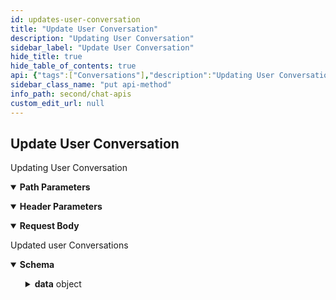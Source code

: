 ```yaml
---
id: updates-user-conversation
title: "Update User Conversation"
description: "Updating User Conversation"
sidebar_label: "Update User Conversation"
hide_title: true
hide_table_of_contents: true
api: {"tags":["Conversations"],"description":"Updating User Conversation","operationId":"updates-user-conversation","parameters":[{"name":"uid","in":"path","description":"UID of the user whose conversation needs to be fetched.","required":true,"schema":{"type":"string"}},{"name":"onBehalfOf","in":"header","description":"UID of the user on whose behalf the action is performed.","required":true,"schema":{"type":"string"}}],"requestBody":{"content":{"application/json":{"schema":{"properties":{"tags":{"description":"List of tags to identify specific conversation.","type":"array","items":{"type":"string"}}},"type":"object"}}}},"responses":{"200":{"description":"Updated user Conversations","content":{"application/json":{"schema":{"properties":{"data":{"properties":{"":{"description":"Response data","properties":{"conversationId":{"type":"string"},"conversationType":{"type":"string"},"unreadMessageCount":{"type":"string"},"createdAt":{"type":"integer"},"updatedAt":{"type":"integer"},"lastMessage":{"properties":{"id":{"type":"string"},"conversationId":{"type":"string"},"sender":{"type":"string"},"receiverType":{"type":"string"},"receiver":{"type":"string"},"category":{"type":"string"},"type":{"type":"string"},"data":{"properties":{"text":{"type":"string"},"":{"properties":{"entities":{"properties":{"by":{"properties":{"entity":{"properties":{"uid":{"type":"string"},"name":{"type":"string"},"status":{"type":"string"},"role":{"type":"string"},"createdAt":{"type":"integer"}},"type":"object"},"entityType":{"type":"string"}},"type":"object"},"for":{"properties":{"entity":{"properties":{"guid":{"type":"string"},"icon":{"type":"string"},"name":{"type":"string"},"type":{"type":"string"},"owner":{"type":"string"},"createdAt":{"type":"integer"},"updatedAt":{"type":"integer"},"updatedBy":{"type":"integer"},"description":{"type":"integer"},"membersCount":{"type":"integer"},"conversationId":{"type":"integer"}},"type":"object"},"entityType":{"type":"string"}},"type":"object"},"on":{"properties":{"entity":{"properties":{"uid":{"type":"string"},"link":{"type":"string"},"name":{"type":"string"},"role":{"type":"string"},"avatar":{"type":"string"},"status":{"type":"string"},"createdAt":{"type":"integer"},"updatedAt":{"type":"integer"},"conversationId":{"type":"string"}},"type":"object"},"entityType":{"type":"string"}},"type":"object"}},"type":"object"}},"type":"object","title":"objectEntitySchema"}},"type":"object"},"sentAt":{"type":"integer"},"updatedAt":{"type":"integer"}},"type":"object"},"conversationWith":{"properties":{"":{"properties":{"guid":{"type":"string"},"name":{"type":"string"},"description":{"type":"string"},"icon":{"type":"string"},"type":{"type":"string"},"scope":{"type":"string"},"membersCount":{"type":"integer"},"joinedAt":{"type":"integer"},"conversationId":{"type":"string"},"hasJoined":{"type":"boolean","default":"true"},"createdAt":{"type":"integer"},"owner":{"type":"string"},"updatedAt":{"type":"integer"},"updatedBy":{"type":"string"}},"type":"object","title":"conversationWithSchema"}},"type":"object"}},"type":"object","title":"userConversationSchema"}},"type":"object"}},"type":"object"},"example":{"data":[{"conversationId":"group_project-group","conversationType":"group","unreadMessageCount":"0","createdAt":1630071782,"updatedAt":1630481413,"lastMessage":{"id":"50","conversationId":"group_project-group","sender":"superhero4","receiverType":"group","receiver":"project-group","category":"action","type":"groupMember","data":{"action":"unbanned","entities":{"by":{"entity":{"uid":"superhero4","name":"Wolverine","role":"default","avatar":"https://data-us.cometchat.io/assets/images/avatars/wolverine.png","status":"offline","createdAt":1629869270},"entityType":"user"},"on":{"entity":{"uid":"superhero3","link":"https://data-us.cometchat.io/assets","name":"Captain America","role":"default","avatar":"https://data-us.cometchat.io/assets/images/avatars/captainamerica.png","status":"offline","createdAt":1629869270,"updatedAt":1629964825,"conversationId":"superhero3_user_superhero4"},"entityType":"user"},"for":{"entity":{"guid":"project-group","icon":"http://placehold.it/120x120&text=image1","name":"Project Group1","type":"private","owner":"superhero4","createdAt":1630071341,"updatedAt":1630305525,"updatedBy":"superhero4","description":"project related discussions between members","membersCount":4,"conversationId":"group_project-group"},"entityType":"group"}}},"sentAt":1630305562,"updatedAt":1630305562,"receipts":{"data":[[]]}},"conversationWith":{"guid":"project-group","name":"Project Group1","description":"project related discussions between members","icon":"http://placehold.it/120x120&text=image1","type":"private","scope":"participant","membersCount":4,"joinedAt":1630071782,"conversationId":"group_project-group","hasJoined":true,"createdAt":1630071341,"owner":"superhero4","updatedAt":1630308875,"updatedBy":"superhero4"}}]}}}}},"security":[{"apiKey":[]}],"method":"put","path":"/users/{uid}/conversation","servers":[{"url":"https://{appid}.api-{region}.cometchat.io/v3","variables":{"appid":{"default":"appId","description":"(Required) App ID"},"region":{"enum":["us","eu"],"default":"us","description":"Select Region"}}}],"securitySchemes":{"apiKey":{"type":"apiKey","description":"API Key with fullAccess scope(i.e. Rest API Key from the Dashboard).","name":"apikey","in":"header"}},"jsonRequestBodyExample":{"tags":["string"]},"info":{"title":"Chat APIs","description":"Manage messages, users, groups for a particular app using our Chat API.","version":"3.0"},"postman":{"name":"Update User Conversation","description":{"content":"Updating User Conversation","type":"text/plain"},"url":{"path":["users",":uid","conversation"],"host":["{{baseUrl}}"],"query":[],"variable":[{"disabled":false,"description":{"content":"(Required) UID of the user whose conversation needs to be fetched.","type":"text/plain"},"type":"any","value":"","key":"uid"}]},"header":[{"disabled":false,"description":{"content":"(Required) UID of the user on whose behalf the action is performed.","type":"text/plain"},"key":"onBehalfOf","value":""},{"key":"Content-Type","value":"application/json"},{"key":"Accept","value":"application/json"}],"method":"PUT","body":{"mode":"raw","raw":"\"\"","options":{"raw":{"language":"json"}}},"auth":{"type":"apikey","apikey":[{"type":"any","value":"apikey","key":"key"},{"type":"any","value":"<API Key>","key":"value"},{"type":"any","value":"header","key":"in"}]}}}
sidebar_class_name: "put api-method"
info_path: second/chat-apis
custom_edit_url: null
---
```



## Update User Conversation



Updating User Conversation

<details style={{"marginBottom":"1rem"}} data-collapsed={false} open={true}><summary style={{}}><strong>Path Parameters</strong></summary><div><ul><ParamsItem className={"paramsItem"} param={{"name":"uid","in":"path","description":"UID of the user whose conversation needs to be fetched.","required":true,"schema":{"type":"string"}}}></ParamsItem></ul></div></details><details style={{"marginBottom":"1rem"}} data-collapsed={false} open={true}><summary style={{}}><strong>Header Parameters</strong></summary><div><ul><ParamsItem className={"paramsItem"} param={{"name":"onBehalfOf","in":"header","description":"UID of the user on whose behalf the action is performed.","required":true,"schema":{"type":"string"}}}></ParamsItem></ul></div></details><MimeTabs><TabItem label={"application/json"} value={"application/json-schema"}><details style={{}} data-collapsed={false} open={true}><summary style={{"textAlign":"left"}}><strong>Request Body</strong></summary><div style={{"textAlign":"left","marginLeft":"1rem"}}></div><ul style={{"marginLeft":"1rem"}}><SchemaItem collapsible={false} name={"tags"} required={false} schemaName={"string[]"} qualifierMessage={undefined} schema={{"description":"List of tags to identify specific conversation.","type":"array","items":{"type":"string"}}}></SchemaItem></ul></details></TabItem></MimeTabs><div><ApiTabs><TabItem label={"200"} value={"200"}><div>

Updated user Conversations

</div><div><MimeTabs schemaType={"response"}><TabItem label={"application/json"} value={"application/json"}><SchemaTabs><TabItem label={"Schema"} value={"Schema"}><details style={{}} data-collapsed={false} open={true}><summary style={{"textAlign":"left"}}><strong>Schema</strong></summary><div style={{"textAlign":"left","marginLeft":"1rem"}}></div><ul style={{"marginLeft":"1rem"}}><SchemaItem collapsible={true} className={"schemaItem"}><details style={{}}><summary style={{}}><strong>data</strong><span style={{"opacity":"0.6"}}> object</span></summary><div style={{"marginLeft":"1rem"}}><SchemaItem collapsible={true} className={"schemaItem"}><details style={{}}><summary style={{}}><strong></strong><span style={{"opacity":"0.6"}}> object</span></summary><div style={{"marginLeft":"1rem"}}><div style={{"marginTop":".5rem","marginBottom":".5rem"}}>

Response data

</div><SchemaItem collapsible={false} name={"conversationId"} required={false} schemaName={"string"} qualifierMessage={undefined} schema={{"type":"string"}}></SchemaItem><SchemaItem collapsible={false} name={"conversationType"} required={false} schemaName={"string"} qualifierMessage={undefined} schema={{"type":"string"}}></SchemaItem><SchemaItem collapsible={false} name={"unreadMessageCount"} required={false} schemaName={"string"} qualifierMessage={undefined} schema={{"type":"string"}}></SchemaItem><SchemaItem collapsible={false} name={"createdAt"} required={false} schemaName={"integer"} qualifierMessage={undefined} schema={{"type":"integer"}}></SchemaItem><SchemaItem collapsible={false} name={"updatedAt"} required={false} schemaName={"integer"} qualifierMessage={undefined} schema={{"type":"integer"}}></SchemaItem><SchemaItem collapsible={true} className={"schemaItem"}><details style={{}}><summary style={{}}><strong>lastMessage</strong><span style={{"opacity":"0.6"}}> object</span></summary><div style={{"marginLeft":"1rem"}}><SchemaItem collapsible={false} name={"id"} required={false} schemaName={"string"} qualifierMessage={undefined} schema={{"type":"string"}}></SchemaItem><SchemaItem collapsible={false} name={"conversationId"} required={false} schemaName={"string"} qualifierMessage={undefined} schema={{"type":"string"}}></SchemaItem><SchemaItem collapsible={false} name={"sender"} required={false} schemaName={"string"} qualifierMessage={undefined} schema={{"type":"string"}}></SchemaItem><SchemaItem collapsible={false} name={"receiverType"} required={false} schemaName={"string"} qualifierMessage={undefined} schema={{"type":"string"}}></SchemaItem><SchemaItem collapsible={false} name={"receiver"} required={false} schemaName={"string"} qualifierMessage={undefined} schema={{"type":"string"}}></SchemaItem><SchemaItem collapsible={false} name={"category"} required={false} schemaName={"string"} qualifierMessage={undefined} schema={{"type":"string"}}></SchemaItem><SchemaItem collapsible={false} name={"type"} required={false} schemaName={"string"} qualifierMessage={undefined} schema={{"type":"string"}}></SchemaItem><SchemaItem collapsible={true} className={"schemaItem"}><details style={{}}><summary style={{}}><strong>data</strong><span style={{"opacity":"0.6"}}> object</span></summary><div style={{"marginLeft":"1rem"}}><SchemaItem collapsible={false} name={"text"} required={false} schemaName={"string"} qualifierMessage={undefined} schema={{"type":"string"}}></SchemaItem><SchemaItem collapsible={true} className={"schemaItem"}><details style={{}}><summary style={{}}><strong></strong><span style={{"opacity":"0.6"}}> object</span></summary><div style={{"marginLeft":"1rem"}}><SchemaItem collapsible={true} className={"schemaItem"}><details style={{}}><summary style={{}}><strong>entities</strong><span style={{"opacity":"0.6"}}> object</span></summary><div style={{"marginLeft":"1rem"}}><SchemaItem collapsible={true} className={"schemaItem"}><details style={{}}><summary style={{}}><strong>by</strong><span style={{"opacity":"0.6"}}> object</span></summary><div style={{"marginLeft":"1rem"}}><SchemaItem collapsible={true} className={"schemaItem"}><details style={{}}><summary style={{}}><strong>entity</strong><span style={{"opacity":"0.6"}}> object</span></summary><div style={{"marginLeft":"1rem"}}><SchemaItem collapsible={false} name={"uid"} required={false} schemaName={"string"} qualifierMessage={undefined} schema={{"type":"string"}}></SchemaItem><SchemaItem collapsible={false} name={"name"} required={false} schemaName={"string"} qualifierMessage={undefined} schema={{"type":"string"}}></SchemaItem><SchemaItem collapsible={false} name={"status"} required={false} schemaName={"string"} qualifierMessage={undefined} schema={{"type":"string"}}></SchemaItem><SchemaItem collapsible={false} name={"role"} required={false} schemaName={"string"} qualifierMessage={undefined} schema={{"type":"string"}}></SchemaItem><SchemaItem collapsible={false} name={"createdAt"} required={false} schemaName={"integer"} qualifierMessage={undefined} schema={{"type":"integer"}}></SchemaItem></div></details></SchemaItem><SchemaItem collapsible={false} name={"entityType"} required={false} schemaName={"string"} qualifierMessage={undefined} schema={{"type":"string"}}></SchemaItem></div></details></SchemaItem><SchemaItem collapsible={true} className={"schemaItem"}><details style={{}}><summary style={{}}><strong>for</strong><span style={{"opacity":"0.6"}}> object</span></summary><div style={{"marginLeft":"1rem"}}><SchemaItem collapsible={true} className={"schemaItem"}><details style={{}}><summary style={{}}><strong>entity</strong><span style={{"opacity":"0.6"}}> object</span></summary><div style={{"marginLeft":"1rem"}}><SchemaItem collapsible={false} name={"guid"} required={false} schemaName={"string"} qualifierMessage={undefined} schema={{"type":"string"}}></SchemaItem><SchemaItem collapsible={false} name={"icon"} required={false} schemaName={"string"} qualifierMessage={undefined} schema={{"type":"string"}}></SchemaItem><SchemaItem collapsible={false} name={"name"} required={false} schemaName={"string"} qualifierMessage={undefined} schema={{"type":"string"}}></SchemaItem><SchemaItem collapsible={false} name={"type"} required={false} schemaName={"string"} qualifierMessage={undefined} schema={{"type":"string"}}></SchemaItem><SchemaItem collapsible={false} name={"owner"} required={false} schemaName={"string"} qualifierMessage={undefined} schema={{"type":"string"}}></SchemaItem><SchemaItem collapsible={false} name={"createdAt"} required={false} schemaName={"integer"} qualifierMessage={undefined} schema={{"type":"integer"}}></SchemaItem><SchemaItem collapsible={false} name={"updatedAt"} required={false} schemaName={"integer"} qualifierMessage={undefined} schema={{"type":"integer"}}></SchemaItem><SchemaItem collapsible={false} name={"updatedBy"} required={false} schemaName={"integer"} qualifierMessage={undefined} schema={{"type":"integer"}}></SchemaItem><SchemaItem collapsible={false} name={"description"} required={false} schemaName={"integer"} qualifierMessage={undefined} schema={{"type":"integer"}}></SchemaItem><SchemaItem collapsible={false} name={"membersCount"} required={false} schemaName={"integer"} qualifierMessage={undefined} schema={{"type":"integer"}}></SchemaItem><SchemaItem collapsible={false} name={"conversationId"} required={false} schemaName={"integer"} qualifierMessage={undefined} schema={{"type":"integer"}}></SchemaItem></div></details></SchemaItem><SchemaItem collapsible={false} name={"entityType"} required={false} schemaName={"string"} qualifierMessage={undefined} schema={{"type":"string"}}></SchemaItem></div></details></SchemaItem><SchemaItem collapsible={true} className={"schemaItem"}><details style={{}}><summary style={{}}><strong>on</strong><span style={{"opacity":"0.6"}}> object</span></summary><div style={{"marginLeft":"1rem"}}><SchemaItem collapsible={true} className={"schemaItem"}><details style={{}}><summary style={{}}><strong>entity</strong><span style={{"opacity":"0.6"}}> object</span></summary><div style={{"marginLeft":"1rem"}}><SchemaItem collapsible={false} name={"uid"} required={false} schemaName={"string"} qualifierMessage={undefined} schema={{"type":"string"}}></SchemaItem><SchemaItem collapsible={false} name={"link"} required={false} schemaName={"string"} qualifierMessage={undefined} schema={{"type":"string"}}></SchemaItem><SchemaItem collapsible={false} name={"name"} required={false} schemaName={"string"} qualifierMessage={undefined} schema={{"type":"string"}}></SchemaItem><SchemaItem collapsible={false} name={"role"} required={false} schemaName={"string"} qualifierMessage={undefined} schema={{"type":"string"}}></SchemaItem><SchemaItem collapsible={false} name={"avatar"} required={false} schemaName={"string"} qualifierMessage={undefined} schema={{"type":"string"}}></SchemaItem><SchemaItem collapsible={false} name={"status"} required={false} schemaName={"string"} qualifierMessage={undefined} schema={{"type":"string"}}></SchemaItem><SchemaItem collapsible={false} name={"createdAt"} required={false} schemaName={"integer"} qualifierMessage={undefined} schema={{"type":"integer"}}></SchemaItem><SchemaItem collapsible={false} name={"updatedAt"} required={false} schemaName={"integer"} qualifierMessage={undefined} schema={{"type":"integer"}}></SchemaItem><SchemaItem collapsible={false} name={"conversationId"} required={false} schemaName={"string"} qualifierMessage={undefined} schema={{"type":"string"}}></SchemaItem></div></details></SchemaItem><SchemaItem collapsible={false} name={"entityType"} required={false} schemaName={"string"} qualifierMessage={undefined} schema={{"type":"string"}}></SchemaItem></div></details></SchemaItem></div></details></SchemaItem></div></details></SchemaItem></div></details></SchemaItem><SchemaItem collapsible={false} name={"sentAt"} required={false} schemaName={"integer"} qualifierMessage={undefined} schema={{"type":"integer"}}></SchemaItem><SchemaItem collapsible={false} name={"updatedAt"} required={false} schemaName={"integer"} qualifierMessage={undefined} schema={{"type":"integer"}}></SchemaItem></div></details></SchemaItem><SchemaItem collapsible={true} className={"schemaItem"}><details style={{}}><summary style={{}}><strong>conversationWith</strong><span style={{"opacity":"0.6"}}> object</span></summary><div style={{"marginLeft":"1rem"}}><SchemaItem collapsible={true} className={"schemaItem"}><details style={{}}><summary style={{}}><strong></strong><span style={{"opacity":"0.6"}}> object</span></summary><div style={{"marginLeft":"1rem"}}><SchemaItem collapsible={false} name={"guid"} required={false} schemaName={"string"} qualifierMessage={undefined} schema={{"type":"string"}}></SchemaItem><SchemaItem collapsible={false} name={"name"} required={false} schemaName={"string"} qualifierMessage={undefined} schema={{"type":"string"}}></SchemaItem><SchemaItem collapsible={false} name={"description"} required={false} schemaName={"string"} qualifierMessage={undefined} schema={{"type":"string"}}></SchemaItem><SchemaItem collapsible={false} name={"icon"} required={false} schemaName={"string"} qualifierMessage={undefined} schema={{"type":"string"}}></SchemaItem><SchemaItem collapsible={false} name={"type"} required={false} schemaName={"string"} qualifierMessage={undefined} schema={{"type":"string"}}></SchemaItem><SchemaItem collapsible={false} name={"scope"} required={false} schemaName={"string"} qualifierMessage={undefined} schema={{"type":"string"}}></SchemaItem><SchemaItem collapsible={false} name={"membersCount"} required={false} schemaName={"integer"} qualifierMessage={undefined} schema={{"type":"integer"}}></SchemaItem><SchemaItem collapsible={false} name={"joinedAt"} required={false} schemaName={"integer"} qualifierMessage={undefined} schema={{"type":"integer"}}></SchemaItem><SchemaItem collapsible={false} name={"conversationId"} required={false} schemaName={"string"} qualifierMessage={undefined} schema={{"type":"string"}}></SchemaItem><SchemaItem collapsible={false} name={"hasJoined"} required={false} schemaName={"boolean"} qualifierMessage={undefined} schema={{"type":"boolean","default":"true"}}></SchemaItem><SchemaItem collapsible={false} name={"createdAt"} required={false} schemaName={"integer"} qualifierMessage={undefined} schema={{"type":"integer"}}></SchemaItem><SchemaItem collapsible={false} name={"owner"} required={false} schemaName={"string"} qualifierMessage={undefined} schema={{"type":"string"}}></SchemaItem><SchemaItem collapsible={false} name={"updatedAt"} required={false} schemaName={"integer"} qualifierMessage={undefined} schema={{"type":"integer"}}></SchemaItem><SchemaItem collapsible={false} name={"updatedBy"} required={false} schemaName={"string"} qualifierMessage={undefined} schema={{"type":"string"}}></SchemaItem></div></details></SchemaItem></div></details></SchemaItem></div></details></SchemaItem></div></details></SchemaItem></ul></details></TabItem><TabItem label={"Example (from schema)"} value={"Example (from schema)"}><ResponseSamples responseExample={"{\n  \"data\": {\n    \"\": {\n      \"conversationId\": \"string\",\n      \"conversationType\": \"string\",\n      \"unreadMessageCount\": \"string\",\n      \"createdAt\": 0,\n      \"updatedAt\": 0,\n      \"lastMessage\": {\n        \"id\": \"string\",\n        \"conversationId\": \"string\",\n        \"sender\": \"string\",\n        \"receiverType\": \"string\",\n        \"receiver\": \"string\",\n        \"category\": \"string\",\n        \"type\": \"string\",\n        \"data\": {\n          \"text\": \"string\",\n          \"\": {\n            \"entities\": {\n              \"by\": {\n                \"entity\": {\n                  \"uid\": \"string\",\n                  \"name\": \"string\",\n                  \"status\": \"string\",\n                  \"role\": \"string\",\n                  \"createdAt\": 0\n                },\n                \"entityType\": \"string\"\n              },\n              \"for\": {\n                \"entity\": {\n                  \"guid\": \"string\",\n                  \"icon\": \"string\",\n                  \"name\": \"string\",\n                  \"type\": \"string\",\n                  \"owner\": \"string\",\n                  \"createdAt\": 0,\n                  \"updatedAt\": 0,\n                  \"updatedBy\": 0,\n                  \"description\": 0,\n                  \"membersCount\": 0,\n                  \"conversationId\": 0\n                },\n                \"entityType\": \"string\"\n              },\n              \"on\": {\n                \"entity\": {\n                  \"uid\": \"string\",\n                  \"link\": \"string\",\n                  \"name\": \"string\",\n                  \"role\": \"string\",\n                  \"avatar\": \"string\",\n                  \"status\": \"string\",\n                  \"createdAt\": 0,\n                  \"updatedAt\": 0,\n                  \"conversationId\": \"string\"\n                },\n                \"entityType\": \"string\"\n              }\n            }\n          }\n        },\n        \"sentAt\": 0,\n        \"updatedAt\": 0\n      },\n      \"conversationWith\": {\n        \"\": {\n          \"guid\": \"string\",\n          \"name\": \"string\",\n          \"description\": \"string\",\n          \"icon\": \"string\",\n          \"type\": \"string\",\n          \"scope\": \"string\",\n          \"membersCount\": 0,\n          \"joinedAt\": 0,\n          \"conversationId\": \"string\",\n          \"hasJoined\": \"true\",\n          \"createdAt\": 0,\n          \"owner\": \"string\",\n          \"updatedAt\": 0,\n          \"updatedBy\": \"string\"\n        }\n      }\n    }\n  }\n}"} language={"json"}></ResponseSamples></TabItem><TabItem label={"Example"} value={"Example"}><ResponseSamples responseExample={"{\n  \"data\": [\n    {\n      \"conversationId\": \"group_project-group\",\n      \"conversationType\": \"group\",\n      \"unreadMessageCount\": \"0\",\n      \"createdAt\": 1630071782,\n      \"updatedAt\": 1630481413,\n      \"lastMessage\": {\n        \"id\": \"50\",\n        \"conversationId\": \"group_project-group\",\n        \"sender\": \"superhero4\",\n        \"receiverType\": \"group\",\n        \"receiver\": \"project-group\",\n        \"category\": \"action\",\n        \"type\": \"groupMember\",\n        \"data\": {\n          \"action\": \"unbanned\",\n          \"entities\": {\n            \"by\": {\n              \"entity\": {\n                \"uid\": \"superhero4\",\n                \"name\": \"Wolverine\",\n                \"role\": \"default\",\n                \"avatar\": \"https://data-us.cometchat.io/assets/images/avatars/wolverine.png\",\n                \"status\": \"offline\",\n                \"createdAt\": 1629869270\n              },\n              \"entityType\": \"user\"\n            },\n            \"on\": {\n              \"entity\": {\n                \"uid\": \"superhero3\",\n                \"link\": \"https://data-us.cometchat.io/assets\",\n                \"name\": \"Captain America\",\n                \"role\": \"default\",\n                \"avatar\": \"https://data-us.cometchat.io/assets/images/avatars/captainamerica.png\",\n                \"status\": \"offline\",\n                \"createdAt\": 1629869270,\n                \"updatedAt\": 1629964825,\n                \"conversationId\": \"superhero3_user_superhero4\"\n              },\n              \"entityType\": \"user\"\n            },\n            \"for\": {\n              \"entity\": {\n                \"guid\": \"project-group\",\n                \"icon\": \"http://placehold.it/120x120&text=image1\",\n                \"name\": \"Project Group1\",\n                \"type\": \"private\",\n                \"owner\": \"superhero4\",\n                \"createdAt\": 1630071341,\n                \"updatedAt\": 1630305525,\n                \"updatedBy\": \"superhero4\",\n                \"description\": \"project related discussions between members\",\n                \"membersCount\": 4,\n                \"conversationId\": \"group_project-group\"\n              },\n              \"entityType\": \"group\"\n            }\n          }\n        },\n        \"sentAt\": 1630305562,\n        \"updatedAt\": 1630305562,\n        \"receipts\": {\n          \"data\": [\n            []\n          ]\n        }\n      },\n      \"conversationWith\": {\n        \"guid\": \"project-group\",\n        \"name\": \"Project Group1\",\n        \"description\": \"project related discussions between members\",\n        \"icon\": \"http://placehold.it/120x120&text=image1\",\n        \"type\": \"private\",\n        \"scope\": \"participant\",\n        \"membersCount\": 4,\n        \"joinedAt\": 1630071782,\n        \"conversationId\": \"group_project-group\",\n        \"hasJoined\": true,\n        \"createdAt\": 1630071341,\n        \"owner\": \"superhero4\",\n        \"updatedAt\": 1630308875,\n        \"updatedBy\": \"superhero4\"\n      }\n    }\n  ]\n}"} language={"json"}></ResponseSamples></TabItem></SchemaTabs></TabItem></MimeTabs></div></TabItem></ApiTabs></div>